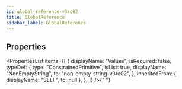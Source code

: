 ```yaml
---
id: global-reference-v3rc02
title: GlobalReference
sidebar_label: GlobalReference
---
```



## Properties

<PropertiesList
  items={[
    {
      displayName: "Values",
      isRequired: false,
      typeDef: {
        type: "ConstrainedPrimitive",
        isList: true,
        displayName: "NonEmptyString",
        to: "non-empty-string-v3rc02",
      },
      inheritedFrom: { displayName: "SELF", to: null },
    },
  ]}
/>{" "}
